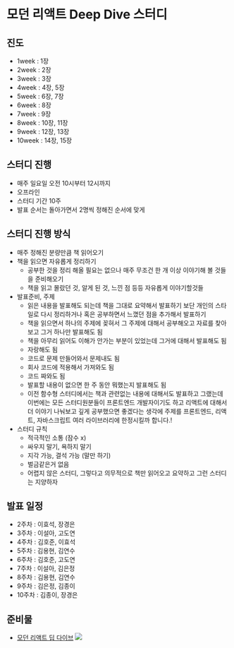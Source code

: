 # 모던 리액트 Deep Dive 스터디

## 진도

- 1week : 1장
- 2week : 2장
- 3week : 3장
- 4week : 4장, 5장
- 5week : 6장, 7장
- 6week : 8장
- 7week : 9장
- 8week : 10장, 11장
- 9week : 12장, 13장
- 10week : 14장, 15장

## 스터디 진행

- 매주 일요일 오전 10시부터 12시까지
- 오프라인
- 스터디 기간 10주
- 발표 순서는 돌아가면서 2명씩 정해진 순서에 맞게

## 스터디 진행 방식

- 매주 정해진 분량만큼 책 읽어오기
- 책을 읽으면 자유롭게 정리하기
  - 공부한 것을 정리 해올 필요는 없으나 매주 무조건 한 개 이상 이야기해 볼 것들을 준비해오기
  - 책을 읽고 몰랐던 것, 알게 된 것, 느낀 점 등등 자유롭게 이야기할것들
- 발표준비, 주제
  - 읽은 내용을 발표해도 되는데 책을 그대로 요약해서 발표하기 보단 개인의 스타일로 다시 정리하거나 혹은 공부하면서 느꼈던 점을 추가해서 발표하기
  - 책을 읽으면서 하나의 주제에 꽂혀서 그 주제에 대해서 공부해오고 자료를 찾아보고 그거 하나만 발표해도 됨
  - 책을 아무리 읽어도 이해가 안가는 부분이 있었는데 그거에 대해서 발표해도 됨
  - 자랑해도 됨
  - 코드로 문제 만들어와서 문제내도 됨
  - 회사 코드에 적용해서 가져와도 됨
  - 코드 짜와도 됨
  - 발표할 내용이 없으면 한 주 동안 뭐했는지 발표해도 됨
  - 이전 함수형 스터디에서는 책과 관련없는 내용에 대해서도 발표하고 그랬는데 이번에는 모든 스터디원분들이 프론트엔드 개발자이기도 하고 리액트에 대해서 더 이야기 나눠보고 깊게 공부했으면 좋겠다는 생각에 주제를 프론트엔드, 리액트, 자바스크립트 여러 라이브러리에 한정시킬까 합니다.!
- 스터디 규칙
  - 적극적인 소통 (잠수 x)
  - 싸우지 말기, 욕하지 말기
  - 지각 가능, 결석 가능 (말만 하기)
  - 벌금같은거 없음
  - 어렵지 않은 스터디, 그렇다고 의무적으로 책만 읽어오고 요약하고 그런 스터디는 지양하자

## 발표 일정

- 2주차 : 이효석, 장경은
- 3주차 : 이설아, 고도연
- 4주차 : 김호준, 이효석
- 5주차 : 김용현, 김연수
- 6주차 : 김호준, 고도연
- 7주차 : 이설아, 김은정
- 8주차 : 김용현, 김연수
- 9주차 : 김은정, 김종이
- 10주차 : 김종이, 장경은

## 준비물

- [모던 리액트 딥 다이브](https://www.yes24.com/Product/Goods/123161563)
  ![](https://velog.velcdn.com/images/ghwns1007/post/79355125-5860-4b2c-8fb9-440c09160765/image.png)
